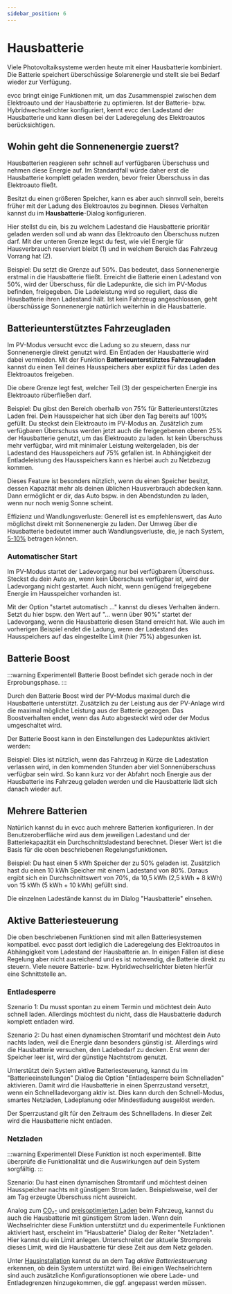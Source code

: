 ```yaml
---
sidebar_position: 6
---
```



# Hausbatterie

Viele Photovoltaiksysteme werden heute mit einer Hausbatterie kombiniert.
Die Batterie speichert überschüssige Solarenergie und stellt sie bei Bedarf wieder zur Verfügung.

evcc bringt einige Funktionen mit, um das Zusammenspiel zwischen dem Elektroauto und der Hausbatterie zu optimieren.
Ist der Batterie- bzw. Hybridwechselrichter konfiguriert, kennt evcc den Ladestand der Hausbatterie und kann diesen bei der Laderegelung des Elektroautos berücksichtigen.

## Wohin geht die Sonnenenergie zuerst?

Hausbatterien reagieren sehr schnell auf verfügbaren Überschuss und nehmen diese Energie auf.
Im Standardfall würde daher erst die Hausbatterie komplett geladen werden, bevor freier Überschuss in das Elektroauto fließt.

Besitzt du einen größeren Speicher, kann es aber auch sinnvoll sein, bereits früher mit der Ladung des Elektroautos zu beginnen.
Dieses Verhalten kannst du im **Hausbatterie**-Dialog konfigurieren.

<Screenshot
  name="features/screenshots/battery-navigation"
  caption="Screenshot der Hauptnavigation."
/>

Hier stellst du ein, bis zu welchem Ladestand die Hausbatterie prioritär geladen werden soll und ab wann das Elektroauto den Überschuss nutzen darf.
Mit der unteren Grenze legst du fest, wie viel Energie für Hausverbrauch reserviert bleibt (1) und in welchem Bereich das Fahrzeug Vorrang hat (2).

<Screenshot
  name="features/screenshots/battery-priority"
  caption="Priorität Haus und Auto"
/>

Beispiel: Du setzt die Grenze auf 50%. Das bedeutet, dass Sonnenenergie erstmal in die Hausbatterie fließt.
Erreicht die Batterie einen Ladestand von 50%, wird der Überschuss, für die Ladepunkte, die sich im PV-Modus befinden, freigegeben.
Die Ladeleistung wird so reguliert, dass die Hausbatterie ihren Ladestand hält.
Ist kein Fahrzeug angeschlossen, geht überschüssige Sonnenenergie natürlich weiterhin in die Hausbatterie.

## Batterieunterstütztes Fahrzeugladen

Im PV-Modus versucht evcc die Ladung so zu steuern, dass nur Sonnenenergie direkt genutzt wird.
Ein Entladen der Hausbatterie wird dabei vermieden.
Mit der Funktion **Batterieunterstütztes Fahrzeugladen** kannst du einen Teil deines Hausspeichers aber explizit für das Laden des Elektroautos freigeben.

Die obere Grenze legt fest, welcher Teil (3) der gespeicherten Energie ins Elektroauto rüberfließen darf.

<Screenshot
  name="features/screenshots/battery-buffer"
  caption="Batterieunterstütztes Fahrzeugladen"
/>

Beispiel: Du gibst den Bereich oberhalb von 75% für Batterieunterstütztes Laden frei.
Dein Hausspeicher hat sich über den Tag bereits auf 100% gefüllt.
Du steckst dein Elektroauto im PV-Modus an.
Zusätzlich zum verfügbaren Überschuss werden jetzt auch die freigegebenen oberen 25% der Hausbatterie genutzt, um das Elektroauto zu laden.
Ist kein Überschuss mehr verfügbar, wird mit minimaler Leistung weitergeladen, bis der Ladestand des Hausspeichers auf 75% gefallen ist.
In Abhängigkeit der Entladeleistung des Hausspeichers kann es hierbei auch zu Netzbezug kommen.

Dieses Feature ist besonders nützlich, wenn du einen Speicher besitzt, dessen Kapazität mehr als deinen üblichen Hausverbrauch abdecken kann.
Dann ermöglicht er dir, das Auto bspw. in den Abendstunden zu laden, wenn nur noch wenig Sonne scheint.

Effizienz und Wandlungsverluste: Generell ist es empfehlenswert, das Auto möglichst direkt mit Sonnenenergie zu laden.
Der Umweg über die Hausbatterie bedeutet immer auch Wandlungsverluste, die, je nach System, [5-10%](https://solar.htw-berlin.de/studien/stromspeicher-inspektion-2024/) betragen können.

### Automatischer Start

Im PV-Modus startet der Ladevorgang nur bei verfügbarem Überschuss.
Steckst du dein Auto an, wenn kein Überschuss verfügbar ist, wird der Ladevorgang nicht gestartet.
Auch nicht, wenn genügend freigegebene Energie im Hausspeicher vorhanden ist.

Mit der Option "startet automatisch ..." kannst du dieses Verhalten ändern.
Setzt du hier bspw. den Wert auf "... wenn über 90%" startet der Ladevorgang, wenn die Hausbatterie diesen Stand erreicht hat.
Wie auch im vorherigen Beispiel endet die Ladung, wenn der Ladestand des Hausspeichers auf das eingestellte Limit (hier 75%) abgesunken ist.

<Screenshot
  name="features/screenshots/battery-bufferstart"
  caption="Automatischer Start"
/>

## Batterie Boost

:::warning Experimentell
Batterie Boost befindet sich gerade noch in der Erprobungsphase.
:::

Durch den Batterie Boost wird der PV-Modus maximal durch die Hausbatterie unterstützt.
Zusätzlich zu der Leistung aus der PV-Anlage wird die maximal mögliche Leistung aus der Batterie gezogen.
Das Boostverhalten endet, wenn das Auto abgesteckt wird oder der Modus umgeschaltet wird. 

Der Batterie Boost kann in den Einstellungen des Ladepunktes aktiviert werden:

<Screenshot
  name="features/screenshots/battery-boost"
  caption="Batterie Boost aktivieren"
/>

Beispiel:
Dies ist nützlich, wenn das Fahrzeug in Kürze die Ladestation verlassen wird, in den kommenden Stunden aber viel Sonnenüberschuss verfügbar sein wird.
So kann kurz vor der Abfahrt noch Energie aus der Hausbatterie ins Fahrzeug geladen werden und die Hausbatterie lädt sich danach wieder auf.

## Mehrere Batterien

Natürlich kannst du in evcc auch mehrere Batterien konfigurieren.
In der Benutzeroberfläche wird aus dem jeweiligen Ladestand und der Batteriekapazität ein Durchschnittsladestand berechnet.
Dieser Wert ist die Basis für die oben beschriebenen Regelungsfunktionen.

Beispiel: Du hast einen 5 kWh Speicher der zu 50% geladen ist. Zusätzlich hast du einen 10 kWh Speicher mit einem Ladestand von 80%.
Daraus ergibt sich ein Durchschnittswert von 70%, da 10,5 kWh (2,5 kWh + 8 kWh) von 15 kWh (5 kWh + 10 kWh) gefüllt sind.

Die einzelnen Ladestände kannst du im Dialog "Hausbatterie" einsehen.

## Aktive Batteriesteuerung

Die oben beschriebenen Funktionen sind mit allen Batteriesystemen kompatibel.
evcc passt dort lediglich die Laderegelung des Elektroautos in Abhängigkeit vom Ladestand der Hausbatterie an.
In einigen Fällen ist diese Regelung aber nicht ausreichend und es ist notwendig, die Batterie direkt zu steuern.
Viele neuere Batterie- bzw. Hybridwechselrichter bieten hierfür eine Schnittstelle an.

### Entladesperre

Szenario 1: Du musst spontan zu einem Termin und möchtest dein Auto schnell laden.
Allerdings möchtest du nicht, dass die Hausbatterie dadurch komplett entladen wird.

Szenario 2: Du hast einen dynamischen Stromtarif und möchtest dein Auto nachts laden, weil die Energie dann besonders günstig ist.
Allerdings wird die Hausbatterie versuchen, den Ladebedarf zu decken.
Erst wenn der Speicher leer ist, wird der günstige Nachtstrom genutzt.

Unterstützt dein System aktive Batteriesteuerung, kannst du im "Batterieeinstellungen" Dialog die Option "Entladesperre beim Schnelladen" aktivieren.
Damit wird die Hausbatterie in einen Sperrzustand versetzt, wenn ein Schnellladevorgang aktiv ist.
Dies kann durch den Schnell-Modus, smartes Netzladen, Ladeplanung oder Mindestladung ausgelöst werden.

Der Sperrzustand gilt für den Zeitraum des Schnellladens.
In dieser Zeit wird die Hausbatterie nicht entladen.

### Netzladen
 
:::warning Experimentell
Diese Funktion ist noch experimentell. Bitte überprüfe die Funktionalität und die Auswirkungen auf dein System sorgfältig.
:::

Szenario: Du hast einen dynamischen Stromtarif und möchtest deinen Hausspeicher nachts mit günstigem Strom laden.
Beispielsweise, weil der am Tag erzeugte Überschuss nicht ausreicht.

<Screenshot
  name="features/screenshots/battery-grid-charging"
  caption="Hausbatterie Dialog für Netzladen"
/>

Analog zum [CO₂-](./co2) und [preisoptimierten Laden](./dynamic-prices) beim Fahrzeug, kannst du auch die Hausbatterie mit günstigem Strom laden.
Wenn dein Wechselrichter diese Funktion unterstützt und du experimentelle Funktionen aktiviert hast, erscheint im "Hausbatterie" Dialog der Reiter "Netzladen".
Hier kannst du ein Limit anlegen.
Unterschreitet der aktuelle Strompreis dieses Limit, wird die Hausbatterie für diese Zeit aus dem Netz geladen.

Unter [Hausinstallation](../devices/meters) kannst du an dem Tag _aktive Batteriesteuerung_ erkennen, ob dein System unterstützt wird.
Bei einigen Wechselrichtern sind auch zusätzliche Konfigurationsoptionen wie obere Lade- und Entladegrenzen hinzugekommen, die ggf. angepasst werden müssen.
